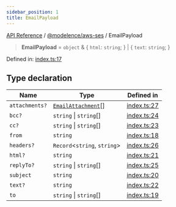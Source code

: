 ```yaml
---
sidebar_position: 1
title: EmailPayload
---
```


[API Reference](/api-reference/@modelence/aws-ses/type-aliases/../../../index) / [@modelence/aws-ses](/api-reference/@modelence/aws-ses/type-aliases/../index) / EmailPayload

> **EmailPayload** = `object` & \{ `html`: `string`; \} \| \{ `text`: `string`; \}

Defined in: [index.ts:17](https://github.com/modelence/modelence/blob/c899742a4164588d46fed45e860b48029fd4f838/packages/aws-ses/src/index.ts#L17)

## Type declaration

| Name | Type | Defined in |
| ------ | ------ | ------ |
| `attachments?` | [`EmailAttachment`](/api-reference/@modelence/aws-ses/type-aliases/EmailAttachment)[] | [index.ts:27](https://github.com/modelence/modelence/blob/c899742a4164588d46fed45e860b48029fd4f838/packages/aws-ses/src/index.ts#L27) |
| `bcc?` | `string` \| `string`[] | [index.ts:24](https://github.com/modelence/modelence/blob/c899742a4164588d46fed45e860b48029fd4f838/packages/aws-ses/src/index.ts#L24) |
| `cc?` | `string` \| `string`[] | [index.ts:23](https://github.com/modelence/modelence/blob/c899742a4164588d46fed45e860b48029fd4f838/packages/aws-ses/src/index.ts#L23) |
| `from` | `string` | [index.ts:18](https://github.com/modelence/modelence/blob/c899742a4164588d46fed45e860b48029fd4f838/packages/aws-ses/src/index.ts#L18) |
| `headers?` | `Record`\<`string`, `string`\> | [index.ts:26](https://github.com/modelence/modelence/blob/c899742a4164588d46fed45e860b48029fd4f838/packages/aws-ses/src/index.ts#L26) |
| `html?` | `string` | [index.ts:21](https://github.com/modelence/modelence/blob/c899742a4164588d46fed45e860b48029fd4f838/packages/aws-ses/src/index.ts#L21) |
| `replyTo?` | `string` \| `string`[] | [index.ts:25](https://github.com/modelence/modelence/blob/c899742a4164588d46fed45e860b48029fd4f838/packages/aws-ses/src/index.ts#L25) |
| `subject` | `string` | [index.ts:20](https://github.com/modelence/modelence/blob/c899742a4164588d46fed45e860b48029fd4f838/packages/aws-ses/src/index.ts#L20) |
| `text?` | `string` | [index.ts:22](https://github.com/modelence/modelence/blob/c899742a4164588d46fed45e860b48029fd4f838/packages/aws-ses/src/index.ts#L22) |
| `to` | `string` \| `string`[] | [index.ts:19](https://github.com/modelence/modelence/blob/c899742a4164588d46fed45e860b48029fd4f838/packages/aws-ses/src/index.ts#L19) |
